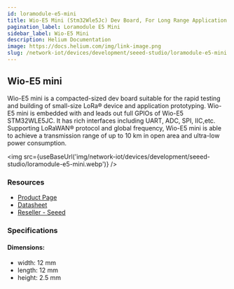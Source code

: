 ```yaml
---
id: loramodule-e5-mini
title: Wio-E5 Mini (Stm32Wle5Jc) Dev Board, For Long Range Application
pagination_label: Loramodule E5 Mini
sidebar_label: Wio-E5 Mini
description: Helium Documentation
image: https://docs.helium.com/img/link-image.png
slug: /network-iot/devices/development/seeed-studio/loramodule-e5-mini
---
```



## Wio-E5 mini

Wio-E5 mini is a compacted-sized dev board suitable for the rapid testing and building of small-size
LoRa® device and application prototyping. Wio-E5 mini is embedded with and leads out full GPIOs of
Wio-E5 STM32WLE5JC. It has rich interfaces including UART, ADC, SPI, IIC,etc. Supporting LoRaWAN®
protocol and global frequency, Wio-E5 mini is able to achieve a transmission range of up to 10 km in
open area and ultra-low power consumption.

<img src={useBaseUrl('img/network-iot/devices/development/seeed-studio/loramodule-e5-mini.webp')} />

### Resources

- [Product Page](https://www.seeedstudio.com/LoRa-E5-mini-STM32WLE5JC-p-4869.html)
- [Datasheet](https://files.seeedstudio.com/products/113990939/LoRa-E5%20mini%20v1.0.pdf)
- [Reseller - Seeed](https://www.seeedstudio.com/LoRa-E5-mini-STM32WLE5JC-p-4869.html)

### Specifications

#### Dimensions:

- width: 12 mm
- length: 12 mm
- height: 2.5 mm

